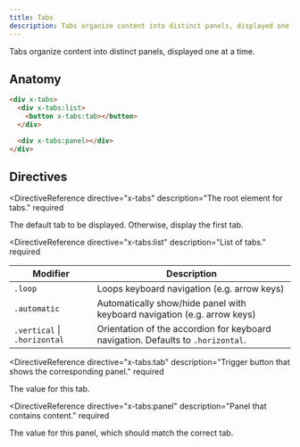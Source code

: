 ```yaml
---
title: Tabs
description: Tabs organize content into distinct panels, displayed one at a time.
---
```



<Toolbelt />

<Lede>
  Tabs organize content into distinct panels, displayed one at a time.
</Lede>

<TabsDemo />

## Anatomy

```html
<div x-tabs>
  <div x-tabs:list>
    <button x-tabs:tab></button>
  </div>

  <div x-tabs:panel></div>
</div>
```

## Directives

<DirectiveReference
  directive="x-tabs"
  description="The root element for tabs."
  required
>
  <Fragment slot="value">
    The default tab to be displayed. Otherwise, display the first tab.
  </Fragment>
</DirectiveReference>

<DirectiveReference
  directive="x-tabs:list"
  description="List of tabs."
  required
>
  <Fragment slot="modifiers">

| Modifier                     | Description                                                                      |
| ---------------------------- | -------------------------------------------------------------------------------- |
| `.loop`                      | Loops keyboard navigation (e.g. arrow keys)                                      |
| `.automatic`                 | Automatically show/hide panel with keyboard navigation (e.g. arrow keys)         |
| `.vertical` \| `.horizontal` | Orientation of the accordion for keyboard navigation. Defaults to `.horizontal`. |

  </Fragment>
</DirectiveReference>

<DirectiveReference
  directive="x-tabs:tab"
  description="Trigger button that shows the corresponding panel."
  required
>
  <Fragment slot="value">The value for this tab.</Fragment>
</DirectiveReference>

<DirectiveReference
  directive="x-tabs:panel"
  description="Panel that contains content."
  required
>
  <Fragment slot="value">
    The value for this panel, which should match the correct tab.
  </Fragment>
</DirectiveReference>

